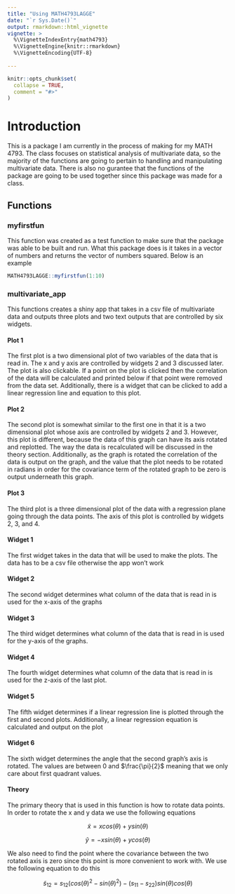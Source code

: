 ```yaml
---
title: "Using MATH4793LAGGE"
date: "`r Sys.Date()`"
output: rmarkdown::html_vignette
vignette: >
  %\VignetteIndexEntry{math4793}
  %\VignetteEngine{knitr::rmarkdown}
  %\VignetteEncoding{UTF-8}
  
---
```


```r
knitr::opts_chunk$set(
  collapse = TRUE,
  comment = "#>"
)
```

# Introduction
This is a package I am currently in the process of making for my MATH 4793. The class focuses on statistical analysis of multivariate data, so the majority of the functions
are going to pertain to handling and manipulating multivariate data. There is also no gurantee that the functions of the package are going to be used together since this package was made for a class.

## Functions

### myfirstfun
This function was created as a test function to make sure that the package was able to be built and run. What this package does is it takes in a vector of numbers and returns the vector of numbers squared. Below is an example
```r
MATH4793LAGGE::myfirstfun(1:10)
```

### multivariate_app
This functions creates a shiny app that takes in a csv file of multivariate data and outputs three plots and two text outputs that are controlled by six widgets.

#### Plot 1
The first plot is a two dimensional plot of two variables of the data that is read in. The x and y axis are controlled by widgets 2 and 3 discussed later. The plot is also clickable. If a point on the plot is clicked then the correlation of the data will be calculated and printed below if that point were removed from the data set. Additionally, there is a widget that can be clicked to add a linear regression line and equation to this plot.

#### Plot 2
The second plot is somewhat similar to the first one in that it is a two dimensional plot whose axis are controlled by widgets 2 and 3. However, this plot is different, because the data of this graph can have its axis rotated and replotted. The way the data is recalculated will be discussed in the theory section. Additionally, as the graph is rotated the correlation of the data is output on the graph, and the value that the plot needs to be rotated in radians in order for the covariance term of the rotated graph to be zero is output underneath this graph.

#### Plot 3
The third plot is a three dimensional plot of the data with a regression plane going through the data points. The axis of this plot is controlled by widgets 2, 3, and 4.

#### Widget 1
The first widget takes in the data that will be used to make the plots. The data has to be a csv file otherwise the app won't work

#### Widget 2
The second widget determines what column of the data that is read in is used for the x-axis of the graphs

#### Widget 3
The third widget determines what column of the data that is read in is used for the y-axis of the graphs.

#### Widget 4 
The fourth widget determines what column of the data that is read in is used for the z-axis of the last plot.

#### Widget 5
The fifth widget determines if a linear regression line is plotted through the first and second plots. Additionally, a linear regression equation is calculated and output on the plot

#### Widget 6
The sixth widget determines the angle that the second graph's axis is rotated. The values are between 0 and $\frac{\pi}{2}$ meaning that we only care about first quadrant values.

#### Theory

The primary theory that is used in this function is how to rotate data points. In order to rotate the x and y data we use the following equations

$$
\tilde{x} = xcos(\theta) + ysin(\theta)
$$

$$
\tilde{y} = -xsin(\theta) + ycos(\theta)
$$

We also need to find the point where the covariance between the two rotated axis is zero since this point is more convenient to work with. We use the following equation to do this

$$
\tilde s_{12} = s_{12}(cos(\theta)^2 - sin(\theta)^2) - (s_{11} - s_{22})sin(\theta)cos(\theta)
$$
